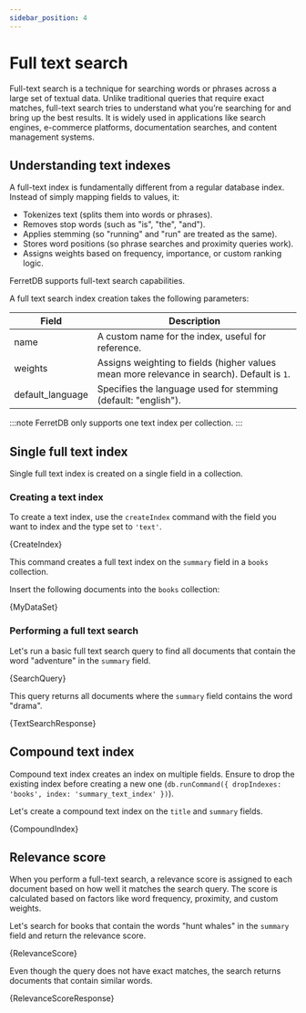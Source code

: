 ```yaml
---
sidebar_position: 4
---
```


# Full text search


Full-text search is a technique for searching words or phrases across a large set of textual data.
Unlike traditional queries that require exact matches, full-text search tries to understand what you’re searching for and bring up the best results.
It is widely used in applications like search engines, e-commerce platforms, documentation searches, and content management systems.

## Understanding text indexes

A full-text index is fundamentally different from a regular database index.
Instead of simply mapping fields to values, it:

- Tokenizes text (splits them into words or phrases).
- Removes stop words (such as "is", "the", "and").
- Applies stemming (so "running" and "run" are treated as the same).
- Stores word positions (so phrase searches and proximity queries work).
- Assigns weights based on frequency, importance, or custom ranking logic.

FerretDB supports full-text search capabilities.

A full text search index creation takes the following parameters:

| Field            | Description                                                                                |
| ---------------- | ------------------------------------------------------------------------------------------ |
| name             | A custom name for the index, useful for reference.                                         |
| weights          | Assigns weighting to fields (higher values mean more relevance in search). Default is `1`. |
| default_language | Specifies the language used for stemming (default: "english").                             |

:::note
FerretDB only supports one text index per collection.
:::

## Single full text index

Single full text index is created on a single field in a collection.

### Creating a text index

To create a text index, use the `createIndex` command with the field you want to index and the type set to `'text'`.

<!-- markdownlint-disable MD033 -->

<CodeBlock language="js">{CreateIndex}</CodeBlock>

This command creates a full text index on the `summary` field in a `books` collection.

Insert the following documents into the `books` collection:

<CodeBlock language="js">{MyDataSet}</CodeBlock>

### Performing a full text search

Let's run a basic full text search query to find all documents that contain the word "adventure" in the `summary` field.

<CodeBlock language="js">{SearchQuery}</CodeBlock>

This query returns all documents where the `summary` field contains the word "drama".

<CodeBlock language="js">{TextSearchResponse}</CodeBlock>

## Compound text index

Compound text index creates an index on multiple fields.
Ensure to drop the existing index before creating a new one (`db.runCommand({ dropIndexes: 'books', index: 'summary_text_index' })`).

Let's create a compound text index on the `title` and `summary` fields.

<CodeBlock language="js">{CompoundIndex}</CodeBlock>

## Relevance score

When you perform a full-text search, a relevance score is assigned to each document based on how well it matches the search query.
The score is calculated based on factors like word frequency, proximity, and custom weights.

Let's search for books that contain the words "hunt whales" in the `summary` field and return the relevance score.

<CodeBlock language="js">{RelevanceScore}</CodeBlock>

Even though the query does not have exact matches, the search returns documents that contain similar words.

<CodeBlock language="js">{RelevanceScoreResponse}</CodeBlock>

<!-- markdownlint-enable MD033 -->
